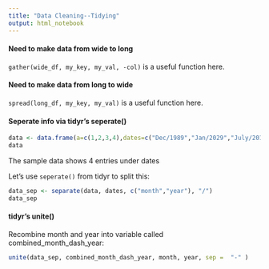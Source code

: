 ```yaml
---
title: "Data Cleaning--Tidying"
output: html_notebook
---
```




#### Need to make data from wide to long

`gather(wide_df, my_key, my_val, -col)` is a useful function here.


#### Need to make data from long to wide

`spread(long_df, my_key, my_val)` is a useful function here.

#### Seperate info via tidyr's seperate()

```r
data <- data.frame(a=c(1,2,3,4),dates=c("Dec/1989","Jan/2029","July/2019","April/2018"))
data
```

The sample data shows 4 entries under dates

Let's use `seperate()` from tidyr to split this:

```r
data_sep <- separate(data, dates, c("month","year"), "/")
data_sep
```

#### tidyr's unite()

Recombine month and year into variable called combined_month_dash_year:

```r
unite(data_sep, combined_month_dash_year, month, year, sep =  "-" )
```

